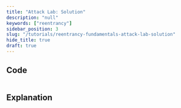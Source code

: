 ```yaml
---
title: "Attack Lab: Solution"
description: "null"
keywords: ["reentrancy"]
sidebar_position: 3
slug: "/tutorials/reentrancy-fundamentals-attack-lab-solution"
hide_title: true
draft: true
---
```


## Code

```solidity title=Attacker.sol file=./reentrancy-fundamentals/AttackerSolution.sol {"1": 34-35} {"2": 23-25}
```

## Explanation

